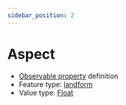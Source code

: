 ```yaml
---
sidebar_position: 2
---
```



# Aspect

- [Observable property](/viewers/dawe-vocabs?uri=https://linked.data.gov.au/def/nrm/0e0423c6-0dc3-40aa-9776-410a94299256) definition
- Feature type: [landform](http://linked.data.gov.au/def/tern-cv/2cf3ed29-440e-4a50-9bbc-5aab30df9fcd)
- Value type: [Float](https://w3id.org/tern/ontologies/tern/Float)

<Example
  protocolModule="plot-soil-description"
  observableProperty="https://linked.data.gov.au/def/nrm/0e0423c6-0dc3-40aa-9776-410a94299256"
/>
